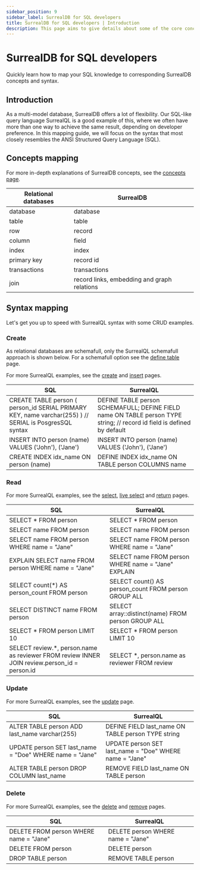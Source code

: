 ```yaml
---
sidebar_position: 9
sidebar_label: SurrealDB for SQL developers
title: SurrealDB for SQL developers | Introduction
description: This page aims to give details about some of the core concepts of SurrealDB, including the intended usecases, design choices, and overarching features.
---
```


# SurrealDB for SQL developers

Quickly learn how to map your SQL knowledge to corresponding SurrealDB concepts and syntax.

## Introduction

As a multi-model database, SurrealDB offers a lot of flexibility. Our SQL-like query language SurrealQL is a good example of this, where we often have more than one way to achieve the same result, depending on developer preference. In this mapping guide, we will focus on the syntax that most closely resembles the ANSI Structured Query Language (SQL).

## Concepts mapping

For more in-depth explanations of SurrealDB concepts, see the [concepts page](/docs/surrealdb/introduction/concepts).

<table>
    <thead>
        <tr>
            <th colspan="2" scope="col">Relational databases</th>
            <th colspan="2" scope="col">SurrealDB</th>
        </tr>
    </thead>
    <tbody>
        <tr>
            <td colspan="2" scope="row" data-label="Relational databases">
                database
            </td>
            <td colspan="2" scope="row" data-label="SurrealDB">
                database
            </td>
        </tr>
        <tr>
            <td colspan="2" scope="row" data-label="Relational databases">
                table
            </td>
            <td colspan="2" scope="row" data-label="SurrealDB">
                table
            </td>
        </tr>
        <tr>
            <td colspan="2" scope="row" data-label="Relational databases">
                row
            </td>
            <td colspan="2" scope="row" data-label="SurrealDB">
                record
            </td>
        </tr>
        <tr>
            <td colspan="2" scope="row" data-label="Relational databases">
                column
            </td>
            <td colspan="2" scope="row" data-label="SurrealDB">
                field
            </td>
        </tr>
        <tr>
            <td colspan="2" scope="row" data-label="Relational databases">
                index
            </td>
            <td colspan="2" scope="row" data-label="SurrealDB">
                index
            </td>
        </tr>
        <tr>
            <td colspan="2" scope="row" data-label="Relational databases">
                primary key
            </td>
            <td colspan="2" scope="row" data-label="SurrealDB">
                record id
            </td>
        </tr>
        <tr>
            <td colspan="2" scope="row" data-label="Relational databases">
                transactions
            </td>
            <td colspan="2" scope="row" data-label="SurrealDB">
                transactions
            </td>
        </tr>
        <tr>
            <td colspan="2" scope="row" data-label="Relational databases">
                join
            </td>
            <td colspan="2" scope="row" data-label="SurrealDB">
                record links, embedding and  graph relations
            </td>
        </tr>
    </tbody>
</table>

## Syntax mapping

Let's get you up to speed with SurrealQL syntax with some CRUD examples.

### Create

As relational databases are schemafull, only the SurrealQL schemafull approach is shown below. For a schemafull option see the [define table](/docs/surrealql/statements/define/table) page.

For more SurrealQL examples, see the [create](/docs/surrealql/statements/create) and [insert](/docs/surrealql/statements/insert) pages.

<table>
    <thead>
        <tr>
            <th colspan="2" scope="col">SQL</th>
            <th colspan="2" scope="col">SurrealQL</th>
        </tr>
    </thead>
    <tbody>
        <tr>
            <td colspan="2" scope="row" data-label="SQL">
                CREATE TABLE person (     person_id SERIAL PRIMARY KEY,     name varchar(255) ) // SERIAL is PosgresSQL syntax
            </td>
            <td colspan="2" scope="row" data-label="SurrealQL">
                DEFINE TABLE person SCHEMAFULL; DEFINE FIELD name ON TABLE person TYPE string; // record id field is defined by default
            </td>
        </tr>
        <tr>
            <td colspan="2" scope="row" data-label="SQL">
                INSERT INTO person (name) VALUES ('John'), ('Jane')
            </td>
            <td colspan="2" scope="row" data-label="SurrealQL">
                INSERT INTO person (name) VALUES ('John'), ('Jane')
            </td>
        </tr>
        <tr>
            <td colspan="2" scope="row" data-label="SQL">
                CREATE INDEX idx_name ON person (name)
            </td>
            <td colspan="2" scope="row" data-label="SurrealQL">
                DEFINE INDEX idx_name  ON TABLE person COLUMNS name
            </td>
        </tr>
    </tbody>
</table>


### Read

For more SurrealQL examples, see the [select](/docs/surrealql/statements/select), [live select](/docs/surrealql/statements/live_select) and [return](/docs/surrealql/statements/return) pages.

<table>
    <thead>
        <tr>
            <th colspan="2" scope="col">SQL</th>
            <th colspan="2" scope="col">SurrealQL</th>
        </tr>
    </thead>
    <tbody>
        <tr>
            <td colspan="2" scope="row" data-label="SQL">
                SELECT * FROM person
            </td>
            <td colspan="2" scope="row" data-label="SurrealQL">
                SELECT * FROM person
            </td>
        </tr>
        <tr>
            <td colspan="2" scope="row" data-label="SQL">
                SELECT name  FROM person
            </td>
            <td colspan="2" scope="row" data-label="SurrealQL">
                SELECT name  FROM person
            </td>
        </tr>
        <tr>
            <td colspan="2" scope="row" data-label="SQL">
                SELECT name FROM person WHERE name = "Jane"
            </td>
            <td colspan="2" scope="row" data-label="SurrealQL">
                SELECT name FROM person WHERE name = "Jane"
            </td>
        </tr>
        <tr>
            <td colspan="2" scope="row" data-label="SQL">
                EXPLAIN SELECT name FROM person WHERE name = "Jane"
            </td>
            <td colspan="2" scope="row" data-label="SurrealQL">
                SELECT name FROM person WHERE name = "Jane" EXPLAIN
            </td>
        </tr>
        <tr>
            <td colspan="2" scope="row" data-label="SQL">
                SELECT count(*) AS person_count FROM person
            </td>
            <td colspan="2" scope="row" data-label="SurrealQL">
                SELECT count() AS person_count FROM person GROUP ALL
            </td>
        </tr>
        <tr>
            <td colspan="2" scope="row" data-label="SQL">
                SELECT DISTINCT name FROM person
            </td>
            <td colspan="2" scope="row" data-label="SurrealQL">
                SELECT array::distinct(name) FROM person GROUP ALL
            </td>
        </tr>
        <tr>
            <td colspan="2" scope="row" data-label="SQL">
                SELECT * FROM person LIMIT 10
            </td>
            <td colspan="2" scope="row" data-label="SurrealQL">
                SELECT * FROM person LIMIT 10
            </td>
        </tr>
        <tr>
            <td colspan="2" scope="row" data-label="SQL">
                SELECT review.*, person.name as reviewer FROM review INNER JOIN review.person_id = person.id
            </td>
            <td colspan="2" scope="row" data-label="SurrealQL">
                SELECT *, person.name as reviewer FROM review
            </td>
        </tr>
    </tbody>
</table>


### Update

For more SurrealQL examples, see the [update](/docs/surrealql/statements/update) page.

<table>
    <thead>
        <tr>
            <th colspan="2" scope="col">SQL</th>
            <th colspan="2" scope="col">SurrealQL</th>
        </tr>
    </thead>
    <tbody>
        <tr>
            <td colspan="2" scope="row" data-label="SQL">
                ALTER TABLE person ADD last_name varchar(255)
            </td>
            <td colspan="2" scope="row" data-label="SurrealQL">
                DEFINE FIELD last_name ON TABLE person TYPE string
            </td>
        </tr>
        <tr>
            <td colspan="2" scope="row" data-label="SQL">
                UPDATE person SET last_name = "Doe" WHERE name = "Jane"
            </td>
            <td colspan="2" scope="row" data-label="SurrealQL">
                UPDATE person SET last_name = "Doe" WHERE name = "Jane"
            </td>
        </tr>
        <tr>
            <td colspan="2" scope="row" data-label="SQL">
                ALTER TABLE person DROP COLUMN last_name
            </td>
            <td colspan="2" scope="row" data-label="SurrealQL">
                REMOVE FIELD last_name  ON TABLE person
            </td>
        </tr>
    </tbody>
</table>


### Delete

For more SurrealQL examples, see the [delete](/docs/surrealql/statements/delete) and [remove](/docs/surrealql/statements/remove) pages.

<table>
    <thead>
        <tr>
            <th colspan="2" scope="col">SQL</th>
            <th colspan="2" scope="col">SurrealQL</th>
        </tr>
    </thead>
    <tbody>
        <tr>
            <td colspan="2" scope="row" data-label="SQL">
                DELETE FROM person WHERE name = "Jane"
            </td>
            <td colspan="2" scope="row" data-label="SurrealQL">
                DELETE person WHERE name = "Jane"
            </td>
        </tr>
        <tr>
            <td colspan="2" scope="row" data-label="SQL">
                DELETE FROM person
            </td>
            <td colspan="2" scope="row" data-label="SurrealQL">
                DELETE person
            </td>
        </tr>
        <tr>
            <td colspan="2" scope="row" data-label="SQL">
                DROP TABLE person
            </td>
            <td colspan="2" scope="row" data-label="SurrealQL">
                REMOVE TABLE person
            </td>
        </tr>
    </tbody>
</table>
